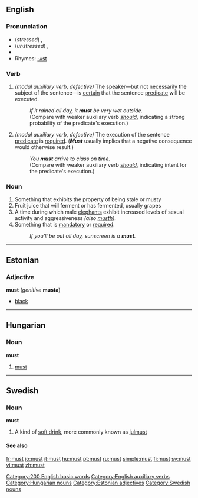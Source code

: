 ==English==

{{rank|did|such|great|86|must|these|two|us}}

===Pronunciation===
* (''stressed'') {{IPA|/mʌst/}}, {{SAMPA|/mVst/}}
* (''unstressed'') {{IPA|/məs(t)/}}, {{SAMPA|/m@s(t)/}}
* {{audio|en-us-must.ogg|Audio (US)}}
* Rhymes: [[Rhymes:English:-ʌst|-ʌst]]

===Verb===
{{en-verb|inf=-|[[must]]|-|had to|-}}

#''(modal auxiliary verb, defective)'' The speaker&mdash;but not necessarily the subject of the sentence&mdash;is [[certain]] that the sentence [[predicate]] will be executed.
#:''If it rained all day, it '''must''' be very wet outside.''
#:(Compare with weaker auxiliary verb ''[[should]]'', indicating a strong probability of the predicate's execution.)
#''(modal auxiliary verb, defective)'' The execution of the sentence [[predicate]] is [[required]]. ('''''Must''''' usually implies that a negative consequence would otherwise result.)
#:''You '''must''' arrive to class on time.''
#:(Compare with weaker auxiliary verb ''[[should]]'', indicating intent for the predicate's execution.)

===Noun===
{{en-noun}}

#Something that exhibits the property of being stale or musty
#Fruit juice that will ferment or has fermented, usually grapes
#A time during which male [[elephant]]s exhibit increased levels of sexual activity and aggressiveness ''(also [[musth]])''.
#Something that is [[mandatory]] or [[required]].
#:''If you'll be out all day, sunscreen is a '''must'''.''

----

==Estonian==

===Adjective===
'''must''' (''genitive'' '''musta''')

*[[black]]

----

==Hungarian==

===Noun===
'''must'''

#[[must]]

----

==Swedish==

===Noun===
<!---proper?--->
'''must'''

#A kind of [[soft drink]], more commonly known as [[julmust]]

====See also====
{{pedialite}}

[[Category:200 English basic words]]
[[Category:English auxiliary verbs]]

[[Category:Hungarian nouns]]
[[Category:Estonian adjectives]]
[[Category:Swedish nouns]]

[[fr:must]]
[[io:must]]
[[it:must]]
[[hu:must]]
[[pt:must]]
[[ru:must]]
[[simple:must]]
[[fi:must]]
[[sv:must]]
[[vi:must]]
[[zh:must]]